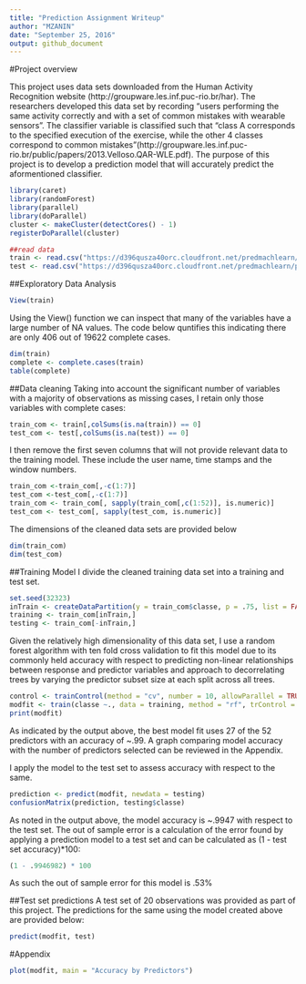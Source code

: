 ```yaml
---
title: "Prediction Assignment Writeup"
author: "MZANIN"
date: "September 25, 2016"
output: github_document
---
```

#Project overview

This project uses data sets downloaded from the Human Activity Recognition website (http://groupware.les.inf.puc-rio.br/har). The researchers developed this data set by recording "users performing
the same activity correctly and with a set of common mistakes with wearable sensors". The classifier variable is classified such that "class A corresponds to the specified execution of the exercise, while the other 4 classes correspond to common mistakes"(http://groupware.les.inf.puc-rio.br/public/papers/2013.Velloso.QAR-WLE.pdf). The purpose of this project is to develop a prediction model that will accurately predict the aformentioned classifier.

```r
library(caret)
library(randomForest)
library(parallel)
library(doParallel)
cluster <- makeCluster(detectCores() - 1)
registerDoParallel(cluster)
```

```r
##read data
train <- read.csv("https://d396qusza40orc.cloudfront.net/predmachlearn/pml-training.csv", header = TRUE, na.strings = c("","", "NA"))
test <- read.csv("https://d396qusza40orc.cloudfront.net/predmachlearn/pml-testing.csv", header = TRUE, na.strings = c("","", "NA"))
```

##Exploratory Data Analysis
```r
View(train)
```
Using the View() function we can inspect that many of the variables have a large number of NA values. The code below quntifies this indicating there are only 406 out of 19622 complete cases.
```r
dim(train)
complete <- complete.cases(train)
table(complete)
```

##Data cleaning
Taking into account the significant number of variables with a majority of observations as missing cases, I retain only those variables with complete cases:
```r
train_com <- train[,colSums(is.na(train)) == 0]
test_com <- test[,colSums(is.na(test)) == 0]
```
I then remove the first seven columns that will not provide relevant data to the training model. These include the user name, time stamps and the window numbers.
```r
train_com <-train_com[,-c(1:7)]
test_com <-test_com[,-c(1:7)]
train_com <- train_com[, sapply(train_com[,c(1:52)], is.numeric)]
test_com <- test_com[, sapply(test_com, is.numeric)]
```
The dimensions of the cleaned data sets are provided below
```r
dim(train_com)
dim(test_com)
```

##Training Model
I divide the cleaned training data set into a training and test set.
```r
set.seed(32323)
inTrain <- createDataPartition(y = train_com$classe, p = .75, list = FALSE)
training <- train_com[inTrain,]
testing <- train_com[-inTrain,]
```

Given the relatively high dimensionality of this data set, I use a random forest algorithm with ten fold cross validation to fit this model due to its commonly held accuracy with respect to predicting non-linear relationships between response and predictor variables and approach to decorrelating trees by varying the predictor subset size at each split across all trees.

```r
control <- trainControl(method = "cv", number = 10, allowParallel = TRUE)
modfit <- train(classe ~., data = training, method = "rf", trControl = control)
print(modfit)
```

As indicated by the output above, the best model fit uses 27 of the 52 predictors with an accuracy of ~.99. A graph comparing model accuracy with the number of predictors selected can be reviewed in the Appendix.

I apply the model to the test set to assess accuracy with respect to the same.

```r
prediction <- predict(modfit, newdata = testing)
confusionMatrix(prediction, testing$classe)
```

As noted in the output above, the model accuracy is ~.9947 with respect to the test set. The out of sample error is a calculation of the error found by applying a prediction model to a test set and can be calculated as (1 - test set accuracy)*100:

```r
(1 - .9946982) * 100
```

As such the out of sample error for this model is .53%

##Test set predictions
A test set of 20 observations was provided as part of this project. The predictions for the same using the model created above are provided below:

```r
predict(modfit, test)
```

#Appendix
```r
plot(modfit, main = "Accuracy by Predictors")
```

